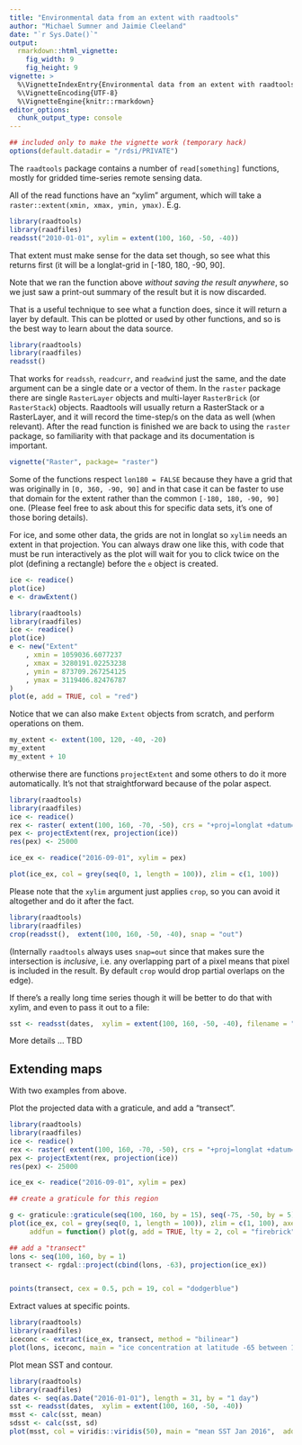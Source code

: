 ```yaml
---
title: "Environmental data from an extent with raadtools"
author: "Michael Sumner and Jaimie Cleeland"
date: "`r Sys.Date()`"
output:
  rmarkdown::html_vignette:
    fig_width: 9
    fig_height: 9
vignette: >
  %\VignetteIndexEntry{Environmental data from an extent with raadtools}
  %\VignetteEncoding{UTF-8}
  %\VignetteEngine{knitr::rmarkdown}
editor_options: 
  chunk_output_type: console
---
```



```r
## included only to make the vignette work (temporary hack)
options(default.datadir = "/rdsi/PRIVATE")
```
The `raadtools` package contains a number of `read[something]` functions, mostly for gridded time-series remote sensing data. 

All of the read functions have an "xylim" argument, which will take a `raster::extent(xmin, xmax, ymin, ymax)`. E.g. 

```r

library(raadtools)
library(raadfiles)
readsst("2010-01-01", xylim = extent(100, 160, -50, -40))
```

That extent must make sense for the data set though, so see what this returns first (it will be a longlat-grid in [-180, 180, -90, 90]. 


Note that we ran the function above *without saving the result anywhere*, so we just saw a print-out summary of the result but it is now discarded. 

That is a useful technique to see what a function does, since it will return a layer by default.  This can be plotted or used by other functions, and so is the best way to learn about the data source. 

```r
library(raadtools)
library(raadfiles)
readsst()
```

That works for `readssh`, `readcurr`, and `readwind` just the same, and the date argument can be a single date or a vector of them. In the `raster` package there are single `RasterLayer` objects and multi-layer `RasterBrick` (or `RasterStack`) objects. Raadtools will usually return a RasterStack or a RasterLayer, and it will record the time-step/s on the data as well (when relevant). After the read function is finished we are back to using the `raster` package, so familiarity with that package and its documentation is important. 

```r
vignette("Raster", package= "raster")
```

Some of the functions respect `lon180 = FALSE` because they have a grid that was originally in `[0, 360, -90, 90]` and in that case it can be faster to use that domain for the extent rather than the common `[-180, 180, -90, 90]` one.   (Please feel free to ask about this for specific data sets, it's one of those boring details). 

For ice, and some other data, the grids are not in longlat so `xylim` needs an extent in that projection. You can always draw one like this, with code that must be run interactively as the plot will wait for you to click twice on the plot (defining a rectangle) before the `e` object is created. 

```r
ice <- readice()  
plot(ice)
e <- drawExtent()
```

```r
library(raadtools)
library(raadfiles)
ice <- readice()  
plot(ice)
e <- new("Extent"
    , xmin = 1059036.6077237
    , xmax = 3280191.02253238
    , ymin = 873709.267254125
    , ymax = 3119406.82476787
)
plot(e, add = TRUE, col = "red")
```
Notice that we can also make `Extent` objects from scratch, and perform operations on them. 

```r
my_extent <- extent(100, 120, -40, -20)
my_extent
my_extent + 10

```


otherwise there are functions `projectExtent` and some others to do it more automatically. It's not that straightforward because of the polar aspect. 

```r
library(raadtools)
library(raadfiles)
ice <- readice() 
rex <- raster( extent(100, 160, -70, -50), crs = "+proj=longlat +datum=WGS84")
pex <- projectExtent(rex, projection(ice))
res(pex) <- 25000

ice_ex <- readice("2016-09-01", xylim = pex)

plot(ice_ex, col = grey(seq(0, 1, length = 100)), zlim = c(1, 100))
```


Please note that the `xylim` argument just applies `crop`, so you can avoid it altogether and do it after the fact. 

```r
library(raadtools)
library(raadfiles)
crop(readsst(),  extent(100, 160, -50, -40), snap = "out")
```

(Internally `raadtools` always uses `snap=out` since that makes sure the intersection is *inclusive*, i.e. any overlapping part of a pixel means that pixel is included in the result. By default `crop` would drop partial overlaps on the edge). 


If there's a really long time series though it will be better to do that with xylim, and even to pass it out to a file: 

```R
sst <- readsst(dates,  xylim = extent(100, 160, -50, -40), filename = "mymegasplat.grd")
```

More details ... TBD


## Extending maps

With two examples from above. 


Plot the projected data with a graticule, and add a "transect". 

```r
library(raadtools)
library(raadfiles)
ice <- readice() 
rex <- raster( extent(100, 160, -70, -50), crs = "+proj=longlat +datum=WGS84")
pex <- projectExtent(rex, projection(ice))
res(pex) <- 25000

ice_ex <- readice("2016-09-01", xylim = pex)

## create a graticule for this region

g <- graticule::graticule(seq(100, 160, by = 15), seq(-75, -50, by = 5), proj = projection(ice))
plot(ice_ex, col = grey(seq(0, 1, length = 100)), zlim = c(1, 100), axes = FALSE, 
     addfun = function() plot(g, add = TRUE, lty = 2, col = "firebrick"))

## add a "transect"
lons <- seq(100, 160, by = 1)
transect <- rgdal::project(cbind(lons, -63), projection(ice_ex))


points(transect, cex = 0.5, pch = 19, col = "dodgerblue")
```

Extract values at specific points. 

```r
library(raadtools)
library(raadfiles)
iceconc <- extract(ice_ex, transect, method = "bilinear")
plot(lons, iceconc, main = "ice concentration at latitude -65 between 100E and 160E")
```



Plot mean SST and contour. 

```r
library(raadtools)
library(raadfiles)
dates <- seq(as.Date("2016-01-01"), length = 31, by = "1 day")
sst <- readsst(dates,  xylim = extent(100, 160, -50, -40))
msst <- calc(sst, mean)
sdsst <- calc(sst, sd)
plot(msst, col = viridis::viridis(50), main = "mean SST Jan 2016",  addfun = function() contour(sdsst, add = TRUE))
```